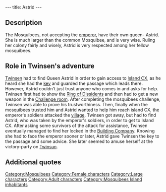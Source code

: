 ---
title: Astrid
---

{{Character|
Name=Astrid|
Image=REINE.jpg|
Race=[[Mosquibee]]|
Gender=Female|
Size=Large|
Age=Adult}}

{{Quote|
Quote=My dissident friend confirmed that you are in fact a Twinsunian. While on a mission to your planet he saw the actions of the Emperor's soldiers. We know that Dark Monk and the Emperor have lied to us, as well as kidnapping your wizards and children. But you, what are you doing here?|
Character=Astrid}}

==Description==
The Mosquibees, not accepting the [[emperor]], have their own queen- Astrid. She is much larger than the common Mosquibee, and is very wise. Ruling her colony fairly and wisely, Astrid is very respected among her fellow mosquibees.

==Role in Twinsen's adventure==
[[Twinsen]] had to find Queen Astrid in order to gain access to [[Island CX]], as he heard she had the [[Key to the passage which leads to Island CX|key]] and guarded the passage which leads there. However, Astrid couldn't just trust anyone who comes in and asks for help. Twinsen first had to show the [[Ring of Dissidents]] and then had to get a new weapon in the [[Challenge room]]. After completing the mosquibees challenge, Twinsen was able to prove his trustworthiness. Then, finally when the mosquibees trusted him and Astrid wanted to help him reach island CX, the emperor's soldiers attacked the [[Village of the Mosquibees|village]]. Twinsen got away, but had to find Astrid, who was taken by the emperor's soldiers, in order to get to Island CX. After asking some survivors of the attack for assistance, Twinsen eventually managed to find her locked in the [[Building Company]]. Knowing she had to face the emperor sooner or later, Astrid gave Twinsen the key to the passage and some advice. She later seemed to amuse herself at the victory-party on [[Twinsun]].

==Additional quotes==
{{Quote|
Quote=But he is not a Mosquibee. You will have to prove your courage and pass the test of truth before you can become one of us...Only then will we help you.|
Character=Astrid}}
{{Quote|
Quote=Listen to me Twinsunian! You must seize a weapon behind one of these doors! Do what you can, there are no other rules!|
Character=Astrid}}
{{Quote|
Quote=Excellent Twinsen! You just grabbed the blowtron! This weapon makes you our equal. You are now welcome in the village of the Mosquibees and we will help you to reach island CX. I not only own the key to the passage which leads there, I will also open the doors for you as soon as we arrive!!|
Character=Astrid}}
{{Quote|
Quote=You're very brave but I've got to face the emperor. Soon I'll be transferred to his palace, and he'll come to interrogate me. So I suppose I'll just stay here. Here! Take the key to the passage! Go and save your people!!|
Character=Astrid}}

[[Category:Mosquibees]]
[[Category:Female characters]]
[[Category:Large characters]]
[[Category:Adult characters]]
[[Category:Mosquibees Island inhabitants]]